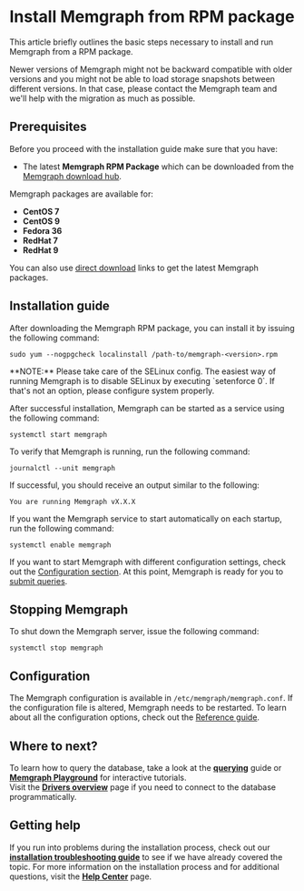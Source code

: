 
# Install Memgraph from RPM package

This article briefly outlines the basic steps necessary to install and run
Memgraph from a RPM package.

<Callout type="warning"> 
Newer versions of Memgraph might not be backward
compatible with older versions and you might not be able to load storage
snapshots between different versions. In that case, please contact the Memgraph
team and we'll help with the migration as much as possible.
 </Callout>

## Prerequisites

Before you proceed with the installation guide make sure that you have:
* The latest **Memgraph RPM Package** which can be downloaded from the
  [Memgraph download hub](https://memgraph.com/download/).

<Callout type="info">

Memgraph packages are available for:
- **CentOS 7**
- **CentOS 9**
- **Fedora 36**
- **RedHat 7**
- **RedHat 9**

</Callout>

You can also use [direct download](/getting-started/install-memgraph/direct-download-links) links to get the
latest Memgraph packages. 

## Installation guide

After downloading the Memgraph RPM package, you can install it by issuing the
following command:

```console
sudo yum --nogpgcheck localinstall /path-to/memgraph-<version>.rpm
```

<Callout type="info">
**NOTE:** Please take care of the SELinux config. The easiest way of
running Memgraph is to disable SELinux by executing `setenforce 0`. If that's
not an option, please configure system properly.
</Callout>

After successful installation, Memgraph can be started as a service using the
following command:

```console
systemctl start memgraph
```

To verify that Memgraph is running, run the following command:

```console
journalctl --unit memgraph
```

If successful, you should receive an output similar to the following:

```console
You are running Memgraph vX.X.X
```

If you want the Memgraph service to start automatically on each startup, run the
following command:

```console
systemctl enable memgraph
```

If you want to start Memgraph with different configuration settings, check out
the [Configuration section](#configuration). At this point, Memgraph is ready for you
to [submit queries](/).

## Stopping Memgraph

To shut down the Memgraph server, issue the following command:

```console
systemctl stop memgraph
```

## Configuration

The Memgraph configuration is available in `/etc/memgraph/memgraph.conf`. If the
configuration file is altered, Memgraph needs to be restarted. To learn about
all the configuration options, check out the [Reference
guide](/configuration/configuration-settings).

## Where to next?

To learn how to query the database, take a look at the
**[querying](/)** guide or **[Memgraph
Playground](https://playground.memgraph.com/)** for interactive tutorials.<br/>
Visit the **[Drivers overview](/client-libraries)**
page if you need to connect to the database programmatically.

## Getting help

If you run into problems during the installation process, check out our
**[installation troubleshooting
guide](/getting-started/install-memgraph/ubuntu)** to see if we
have already covered the topic. For more information on the installation process
and for additional questions, visit the **[Help Center](/help-center)** page.
